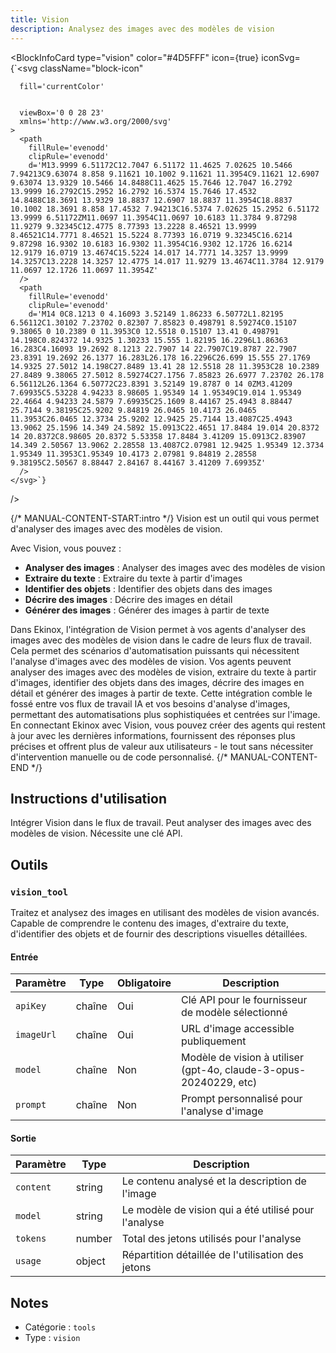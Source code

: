```yaml
---
title: Vision
description: Analysez des images avec des modèles de vision
---
```



<BlockInfoCard 
  type="vision"
  color="#4D5FFF"
  icon={true}
  iconSvg={`<svg className="block-icon"
      
      fill='currentColor'
      
      
      viewBox='0 0 28 23'
      xmlns='http://www.w3.org/2000/svg'
    >
      <path
        fillRule='evenodd'
        clipRule='evenodd'
        d='M13.9999 6.51172C12.7047 6.51172 11.4625 7.02625 10.5466 7.94213C9.63074 8.858 9.11621 10.1002 9.11621 11.3954C9.11621 12.6907 9.63074 13.9329 10.5466 14.8488C11.4625 15.7646 12.7047 16.2792 13.9999 16.2792C15.2952 16.2792 16.5374 15.7646 17.4532 14.8488C18.3691 13.9329 18.8837 12.6907 18.8837 11.3954C18.8837 10.1002 18.3691 8.858 17.4532 7.94213C16.5374 7.02625 15.2952 6.51172 13.9999 6.51172ZM11.0697 11.3954C11.0697 10.6183 11.3784 9.87298 11.9279 9.32345C12.4775 8.77393 13.2228 8.46521 13.9999 8.46521C14.7771 8.46521 15.5224 8.77393 16.0719 9.32345C16.6214 9.87298 16.9302 10.6183 16.9302 11.3954C16.9302 12.1726 16.6214 12.9179 16.0719 13.4674C15.5224 14.017 14.7771 14.3257 13.9999 14.3257C13.2228 14.3257 12.4775 14.017 11.9279 13.4674C11.3784 12.9179 11.0697 12.1726 11.0697 11.3954Z'
      />
      <path
        fillRule='evenodd'
        clipRule='evenodd'
        d='M14 0C8.1213 0 4.16093 3.52149 1.86233 6.50772L1.82195 6.56112C1.30102 7.23702 0.82307 7.85823 0.498791 8.59274C0.15107 9.38065 0 10.2389 0 11.3953C0 12.5518 0.15107 13.41 0.498791 14.198C0.824372 14.9325 1.30233 15.555 1.82195 16.2296L1.86363 16.283C4.16093 19.2692 8.1213 22.7907 14 22.7907C19.8787 22.7907 23.8391 19.2692 26.1377 16.283L26.178 16.2296C26.699 15.555 27.1769 14.9325 27.5012 14.198C27.8489 13.41 28 12.5518 28 11.3953C28 10.2389 27.8489 9.38065 27.5012 8.59274C27.1756 7.85823 26.6977 7.23702 26.178 6.56112L26.1364 6.50772C23.8391 3.52149 19.8787 0 14 0ZM3.41209 7.69935C5.53228 4.94233 8.98605 1.95349 14 1.95349C19.014 1.95349 22.4664 4.94233 24.5879 7.69935C25.1609 8.44167 25.4943 8.88447 25.7144 9.38195C25.9202 9.84819 26.0465 10.4173 26.0465 11.3953C26.0465 12.3734 25.9202 12.9425 25.7144 13.4087C25.4943 13.9062 25.1596 14.349 24.5892 15.0913C22.4651 17.8484 19.014 20.8372 14 20.8372C8.98605 20.8372 5.53358 17.8484 3.41209 15.0913C2.83907 14.349 2.50567 13.9062 2.28558 13.4087C2.07981 12.9425 1.95349 12.3734 1.95349 11.3953C1.95349 10.4173 2.07981 9.84819 2.28558 9.38195C2.50567 8.88447 2.84167 8.44167 3.41209 7.69935Z'
      />
    </svg>`}
/>

{/* MANUAL-CONTENT-START:intro */}
Vision est un outil qui vous permet d'analyser des images avec des modèles de vision.

Avec Vision, vous pouvez :

- **Analyser des images** : Analyser des images avec des modèles de vision
- **Extraire du texte** : Extraire du texte à partir d'images
- **Identifier des objets** : Identifier des objets dans des images
- **Décrire des images** : Décrire des images en détail
- **Générer des images** : Générer des images à partir de texte

Dans Ekinox, l'intégration de Vision permet à vos agents d'analyser des images avec des modèles de vision dans le cadre de leurs flux de travail. Cela permet des scénarios d'automatisation puissants qui nécessitent l'analyse d'images avec des modèles de vision. Vos agents peuvent analyser des images avec des modèles de vision, extraire du texte à partir d'images, identifier des objets dans des images, décrire des images en détail et générer des images à partir de texte. Cette intégration comble le fossé entre vos flux de travail IA et vos besoins d'analyse d'images, permettant des automatisations plus sophistiquées et centrées sur l'image. En connectant Ekinox avec Vision, vous pouvez créer des agents qui restent à jour avec les dernières informations, fournissent des réponses plus précises et offrent plus de valeur aux utilisateurs - le tout sans nécessiter d'intervention manuelle ou de code personnalisé.
{/* MANUAL-CONTENT-END */}

## Instructions d'utilisation

Intégrer Vision dans le flux de travail. Peut analyser des images avec des modèles de vision. Nécessite une clé API.

## Outils

### `vision_tool`

Traitez et analysez des images en utilisant des modèles de vision avancés. Capable de comprendre le contenu des images, d'extraire du texte, d'identifier des objets et de fournir des descriptions visuelles détaillées.

#### Entrée

| Paramètre | Type | Obligatoire | Description |
| --------- | ---- | ---------- | ----------- |
| `apiKey` | chaîne | Oui | Clé API pour le fournisseur de modèle sélectionné |
| `imageUrl` | chaîne | Oui | URL d'image accessible publiquement |
| `model` | chaîne | Non | Modèle de vision à utiliser \(gpt-4o, claude-3-opus-20240229, etc\) |
| `prompt` | chaîne | Non | Prompt personnalisé pour l'analyse d'image |

#### Sortie

| Paramètre | Type | Description |
| --------- | ---- | ----------- |
| `content` | string | Le contenu analysé et la description de l'image |
| `model` | string | Le modèle de vision qui a été utilisé pour l'analyse |
| `tokens` | number | Total des jetons utilisés pour l'analyse |
| `usage` | object | Répartition détaillée de l'utilisation des jetons |

## Notes

- Catégorie : `tools`
- Type : `vision`
